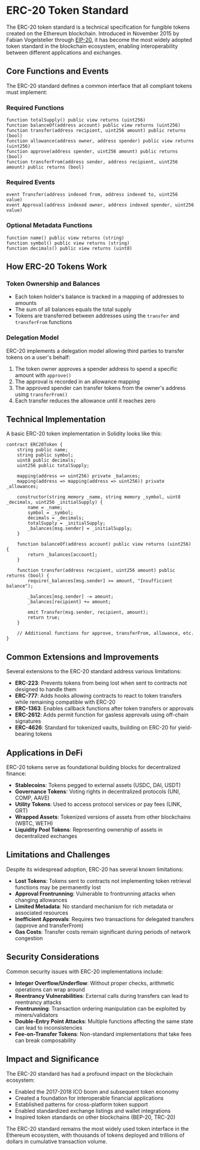 # ERC-20 Token Standard

The ERC-20 token standard is a technical specification for fungible tokens created on the Ethereum blockchain. Introduced in November 2015 by Fabian Vogelsteller through [EIP-20](https://eips.ethereum.org/EIPS/eip-20), it has become the most widely adopted token standard in the blockchain ecosystem, enabling interoperability between different applications and exchanges.

## Core Functions and Events

The ERC-20 standard defines a common interface that all compliant tokens must implement:

### Required Functions

```solidity
function totalSupply() public view returns (uint256)
function balanceOf(address account) public view returns (uint256)
function transfer(address recipient, uint256 amount) public returns (bool)
function allowance(address owner, address spender) public view returns (uint256)
function approve(address spender, uint256 amount) public returns (bool)
function transferFrom(address sender, address recipient, uint256 amount) public returns (bool)
```

### Required Events

```solidity
event Transfer(address indexed from, address indexed to, uint256 value)
event Approval(address indexed owner, address indexed spender, uint256 value)
```

### Optional Metadata Functions

```solidity
function name() public view returns (string)
function symbol() public view returns (string)
function decimals() public view returns (uint8)
```

## How ERC-20 Tokens Work

### Token Ownership and Balances

- Each token holder's balance is tracked in a mapping of addresses to amounts
- The sum of all balances equals the total supply
- Tokens are transferred between addresses using the `transfer` and `transferFrom` functions

### Delegation Model

ERC-20 implements a delegation model allowing third parties to transfer tokens on a user's behalf:

1. The token owner approves a spender address to spend a specific amount with `approve()`
2. The approval is recorded in an allowance mapping
3. The approved spender can transfer tokens from the owner's address using `transferFrom()`
4. Each transfer reduces the allowance until it reaches zero

## Technical Implementation

A basic ERC-20 token implementation in Solidity looks like this:

```solidity
contract ERC20Token {
    string public name;
    string public symbol;
    uint8 public decimals;
    uint256 public totalSupply;
    
    mapping(address => uint256) private _balances;
    mapping(address => mapping(address => uint256)) private _allowances;
    
    constructor(string memory _name, string memory _symbol, uint8 _decimals, uint256 _initialSupply) {
        name = _name;
        symbol = _symbol;
        decimals = _decimals;
        totalSupply = _initialSupply;
        _balances[msg.sender] = _initialSupply;
    }
    
    function balanceOf(address account) public view returns (uint256) {
        return _balances[account];
    }
    
    function transfer(address recipient, uint256 amount) public returns (bool) {
        require(_balances[msg.sender] >= amount, "Insufficient balance");
        
        _balances[msg.sender] -= amount;
        _balances[recipient] += amount;
        
        emit Transfer(msg.sender, recipient, amount);
        return true;
    }
    
    // Additional functions for approve, transferFrom, allowance, etc.
}
```

## Common Extensions and Improvements

Several extensions to the ERC-20 standard address various limitations:

- **ERC-223**: Prevents tokens from being lost when sent to contracts not designed to handle them
- **ERC-777**: Adds hooks allowing contracts to react to token transfers while remaining compatible with ERC-20
- **ERC-1363**: Enables callback functions after token transfers or approvals
- **ERC-2612**: Adds permit function for gasless approvals using off-chain signatures
- **ERC-4626**: Standard for tokenized vaults, building on ERC-20 for yield-bearing tokens

## Applications in DeFi

ERC-20 tokens serve as foundational building blocks for decentralized finance:

- **Stablecoins**: Tokens pegged to external assets (USDC, DAI, USDT)
- **Governance Tokens**: Voting rights in decentralized protocols (UNI, COMP, AAVE)
- **Utility Tokens**: Used to access protocol services or pay fees (LINK, GRT)
- **Wrapped Assets**: Tokenized versions of assets from other blockchains (WBTC, WETH)
- **Liquidity Pool Tokens**: Representing ownership of assets in decentralized exchanges

## Limitations and Challenges

Despite its widespread adoption, ERC-20 has several known limitations:

- **Lost Tokens**: Tokens sent to contracts not implementing token retrieval functions may be permanently lost
- **Approval Frontrunning**: Vulnerable to frontrunning attacks when changing allowances
- **Limited Metadata**: No standard mechanism for rich metadata or associated resources
- **Inefficient Approvals**: Requires two transactions for delegated transfers (approve and transferFrom)
- **Gas Costs**: Transfer costs remain significant during periods of network congestion

## Security Considerations

Common security issues with ERC-20 implementations include:

- **Integer Overflow/Underflow**: Without proper checks, arithmetic operations can wrap around
- **Reentrancy Vulnerabilities**: External calls during transfers can lead to reentrancy attacks
- **Frontrunning**: Transaction ordering manipulation can be exploited by miners/validators
- **Double-Entry Point Attacks**: Multiple functions affecting the same state can lead to inconsistencies
- **Fee-on-Transfer Tokens**: Non-standard implementations that take fees can break composability

## Impact and Significance

The ERC-20 standard has had a profound impact on the blockchain ecosystem:

- Enabled the 2017-2018 ICO boom and subsequent token economy
- Created a foundation for interoperable financial applications
- Established patterns for cross-platform token support
- Enabled standardized exchange listings and wallet integrations
- Inspired token standards on other blockchains (BEP-20, TRC-20)

The ERC-20 standard remains the most widely used token interface in the Ethereum ecosystem, with thousands of tokens deployed and trillions of dollars in cumulative transaction volume. 